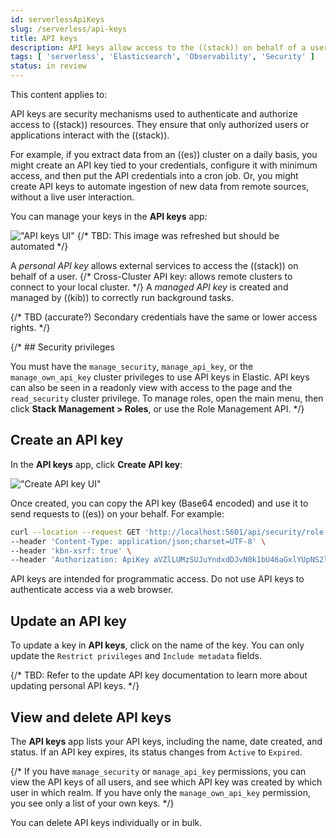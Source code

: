 ```yaml
---
id: serverlessApiKeys
slug: /serverless/api-keys
title: API keys
description: API keys allow access to the ((stack)) on behalf of a user.
tags: [ 'serverless', 'Elasticsearch', 'Observability', 'Security' ]
status: in review
---
```



<InReview />

This content applies to: <DocBadge template="elasticsearch" slug="/serverless/elasticsearch/what-is-elasticsearch-serverless" /> <DocBadge template="observability" slug="/serverless/observability/what-is-observability-serverless" /> <DocBadge template="security" slug="/serverless/security/what-is-security-serverless" /> 

<div id="api-keys"></div>

API keys are security mechanisms used to authenticate and authorize access to ((stack)) resources.
They ensure that only authorized users or applications interact with the ((stack)).

For example, if you extract data from an ((es)) cluster on a daily basis, you might create an API key tied to your credentials, configure it with minimum access, and then put the API credentials into a cron job.
Or, you might create API keys to automate ingestion of new data from remote sources, without a live user interaction.

You can manage your keys in the **API keys** app:

!["API keys UI"](images/api-key-management.png)
{/* TBD: This image was refreshed but should be automated */}

A _personal API key_ allows external services to access the ((stack)) on behalf of a user.
{/* Cross-Cluster API key: allows remote clusters to connect to your local cluster. */}
A _managed API key_ is created and managed by ((kib)) to correctly run background tasks.

{/* TBD (accurate?) Secondary credentials have the same or lower access rights. */}

<div id="api-keys-security-privileges"></div>

{/* ## Security privileges

You must have the `manage_security`, `manage_api_key`, or the `manage_own_api_key` 
cluster privileges to use API keys in Elastic.  API keys can also be seen in a readonly view with access to the page and the `read_security` cluster privilege. To manage roles, open the main menu, then click 
**Stack Management > Roles**, or use the <DocLink id="enKibanaRoleManagementApi">Role Management API</DocLink>.  */}

<div id="create-api-key"></div>

## Create an API key

In the **API keys** app, click **Create API key**:

!["Create API key UI"](images/create-personal-api-key.png)

Once created, you can copy the API key (Base64 encoded) and use it to send requests to ((es)) on your behalf. For example:

```bash
curl --location --request GET 'http://localhost:5601/api/security/role' \
--header 'Content-Type: application/json;charset=UTF-8' \
--header 'kbn-xsrf: true' \
--header 'Authorization: ApiKey aVZlLUMzSUJuYndxdDJvN0k1bU46aGxlYUpNS2lTa2FKeVZua1FnY1VEdw==' \
```

<DocCallOut title="Important" color="warning">

API keys are intended for programmatic access. Do not use API keys to authenticate access via a web browser.

</DocCallOut>

<div id="udpate-api-key"></div>

## Update an API key

To update a key in **API keys**, click on the name of the key.
You can only update the `Restrict privileges` and `Include metadata` fields.

{/* TBD: Refer to the update API key documentation to learn more about updating personal API keys. */}

<div id="view-api-keys"></div>

## View and delete API keys

The **API keys** app lists your API keys, including the name, date created, and status.
If an API key expires, its status changes from `Active` to `Expired`.

{/* If you have `manage_security` or `manage_api_key` permissions,
you can view the API keys of all users, and see which API key was
created by which user in which realm.
If you have only the `manage_own_api_key` permission, you see only a list of your own keys. */}

You can delete API keys individually or in bulk.
